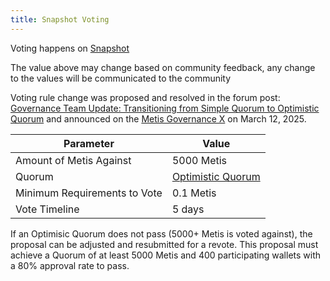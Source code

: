 ```yaml
---
title: Snapshot Voting
---
```



Voting happens on [Snapshot](https://proposals.ceg.vote)

<Callout>
  The value above may change based on community feedback, any change to the
  values will be communicated to the community
</Callout>

Voting rule change was proposed and resolved in the forum post: [Governance Team Update: Transitioning from Simple Quorum to Optimistic Quorum](https://forum.ceg.vote/t/governance-team-update-transitioning-from-simple-quorum-to-optimistic-quorum/3910) and announced on the [Metis Governance X](https://x.com/MetisGovernance/status/1899964963688423629) on March 12, 2025.

| Parameter                    | Value                                                                                                     |
| ---------------------------- | --------------------------------------------------------------------------------------------------------- |
| Amount of Metis Against      | 5000 Metis                                                                                                |
| Quorum                       | [Optimistic Quorum](https://docs.snapshot.box/snapshot-x/protocol/execution-strategies#optimistic-quorum) |
| Minimum Requirements to Vote | 0.1 Metis                                                                                                 |
| Vote Timeline                | 5 days                                                                                                    |

If an Optimisic Quorum does not pass (5000+ Metis is voted against), the proposal can be adjusted and resubmitted for a revote. This proposal must achieve a Quorum of at least 5000 Metis and 400 participating wallets with a 80% approval rate to pass.
